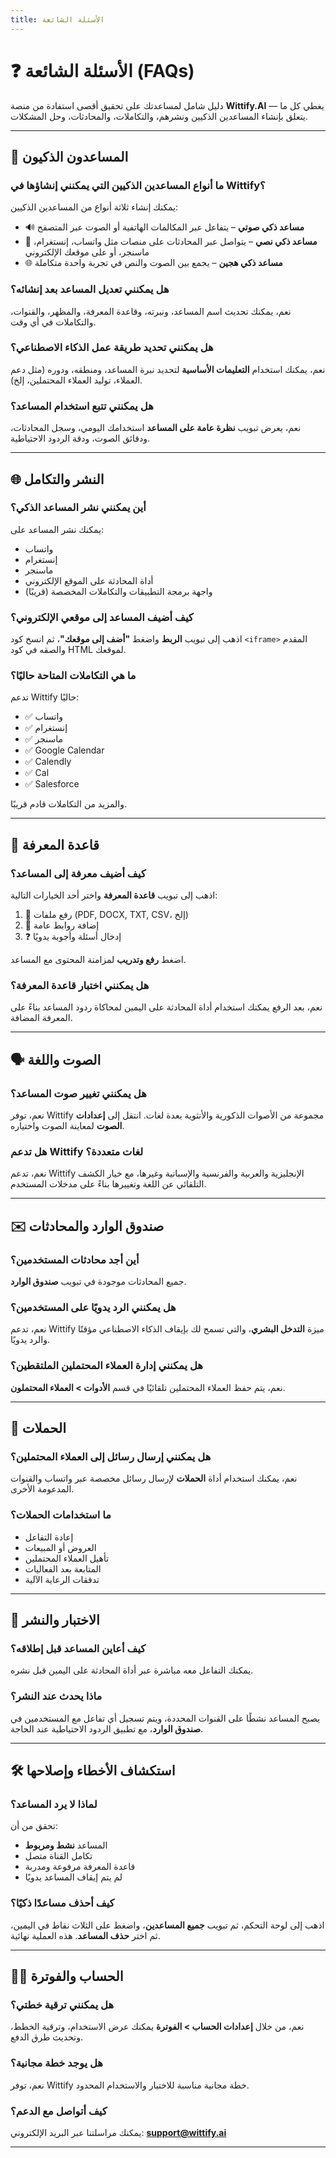 ```yaml
---
title: الأسئلة الشائعة
---
```

# ❓ الأسئلة الشائعة (FAQs)

دليل شامل لمساعدتك على تحقيق أقصى استفادة من منصة **Wittify.AI** — يغطي كل ما يتعلق بإنشاء المساعدين الذكيين ونشرهم، والتكاملات، والمحادثات، وحل المشكلات.

---

## 🤖 المساعدون الذكيون

### ما أنواع المساعدين الذكيين التي يمكنني إنشاؤها في Wittify؟

يمكنك إنشاء ثلاثة أنواع من المساعدين الذكيين:

* 🔊 **مساعد ذكي صوتي** – يتفاعل عبر المكالمات الهاتفية أو الصوت عبر المتصفح
* 💬 **مساعد ذكي نصي** – يتواصل عبر المحادثات على منصات مثل واتساب، إنستغرام، ماسنجر، أو على موقعك الإلكتروني
* 🌐 **مساعد ذكي هجين** – يجمع بين الصوت والنص في تجربة واحدة متكاملة

### هل يمكنني تعديل المساعد بعد إنشائه؟

نعم، يمكنك تحديث اسم المساعد، ونبرته، وقاعدة المعرفة، والمظهر، والقنوات، والتكاملات في أي وقت.

### هل يمكنني تحديد طريقة عمل الذكاء الاصطناعي؟

نعم، يمكنك استخدام **التعليمات الأساسية** لتحديد نبرة المساعد، ومنطقه، ودوره (مثل دعم العملاء، توليد العملاء المحتملين، إلخ).

### هل يمكنني تتبع استخدام المساعد؟

نعم، يعرض تبويب **نظرة عامة على المساعد** استخدامك اليومي، وسجل المحادثات، ودقائق الصوت، ودقة الردود الاحتياطية.

---

## 🌐 النشر والتكامل

### أين يمكنني نشر المساعد الذكي؟

يمكنك نشر المساعد على:

* واتساب
* إنستغرام
* ماسنجر
* أداة المحادثة على الموقع الإلكتروني
* واجهة برمجة التطبيقات والتكاملات المخصصة (قريبًا)

### كيف أضيف المساعد إلى موقعي الإلكتروني؟

اذهب إلى تبويب **الربط** واضغط **"أضف إلى موقعك"**، ثم انسخ كود `<iframe>` المقدم والصقه في كود HTML لموقعك.

### ما هي التكاملات المتاحة حاليًا؟

تدعم Wittify حاليًا:

* ✅ واتساب
* ✅ إنستغرام
* ✅ ماسنجر
* ✅ Google Calendar
* ✅ Calendly
* ✅ Cal
* ✅ Salesforce

والمزيد من التكاملات قادم قريبًا.

---

## 🧠 قاعدة المعرفة

### كيف أضيف معرفة إلى المساعد؟

اذهب إلى تبويب **قاعدة المعرفة** واختر أحد الخيارات التالية:

1. 📁 رفع ملفات (PDF, DOCX, TXT, CSV، إلخ)
2. 🔗 إضافة روابط عامة
3. ❓ إدخال أسئلة وأجوبة يدويًا

اضغط **رفع وتدريب** لمزامنة المحتوى مع المساعد.

### هل يمكنني اختبار قاعدة المعرفة؟

نعم، بعد الرفع يمكنك استخدام أداة المحادثة على اليمين لمحاكاة ردود المساعد بناءً على المعرفة المضافة.

---

## 🗣 الصوت واللغة

### هل يمكنني تغيير صوت المساعد؟

نعم، توفر Wittify مجموعة من الأصوات الذكورية والأنثوية بعدة لغات. انتقل إلى **إعدادات الصوت** لمعاينة الصوت واختياره.

### هل تدعم Wittify لغات متعددة؟

نعم، تدعم Wittify الإنجليزية والعربية والفرنسية والإسبانية وغيرها، مع خيار الكشف التلقائي عن اللغة وتغييرها بناءً على مدخلات المستخدم.

---

## ✉️ صندوق الوارد والمحادثات

### أين أجد محادثات المستخدمين؟

جميع المحادثات موجودة في تبويب **صندوق الوارد**.

### هل يمكنني الرد يدويًا على المستخدمين؟

نعم، تدعم Wittify ميزة **التدخل البشري**، والتي تسمح لك بإيقاف الذكاء الاصطناعي مؤقتًا والرد يدويًا.

### هل يمكنني إدارة العملاء المحتملين الملتقطين؟

نعم، يتم حفظ العملاء المحتملين تلقائيًا في قسم **الأدوات > العملاء المحتملون**.

---

## 📣 الحملات

### هل يمكنني إرسال رسائل إلى العملاء المحتملين؟

نعم، يمكنك استخدام أداة **الحملات** لإرسال رسائل مخصصة عبر واتساب والقنوات المدعومة الأخرى.

### ما استخدامات الحملات؟

* إعادة التفاعل
* العروض أو المبيعات
* تأهيل العملاء المحتملين
* المتابعة بعد الفعاليات
* تدفقات الرعاية الآلية

---

## 🧪 الاختبار والنشر

### كيف أعاين المساعد قبل إطلاقه؟

يمكنك التفاعل معه مباشرة عبر أداة المحادثة على اليمين قبل نشره.

### ماذا يحدث عند النشر؟

يصبح المساعد نشطًا على القنوات المحددة، ويتم تسجيل أي تفاعل مع المستخدمين في **صندوق الوارد**، مع تطبيق الردود الاحتياطية عند الحاجة.

---

## 🛠️ استكشاف الأخطاء وإصلاحها

### لماذا لا يرد المساعد؟

تحقق من أن:

* المساعد **نشط ومربوط**
* تكامل القناة متصل
* قاعدة المعرفة مرفوعة ومدربة
* لم يتم إيقاف المساعد يدويًا

### كيف أحذف مساعدًا ذكيًا؟

اذهب إلى لوحة التحكم، ثم تبويب **جميع المساعدين**، واضغط على الثلاث نقاط في اليمين، ثم اختر **حذف المساعد**. هذه العملية نهائية.

---

## 🧑‍💼 الحساب والفوترة

### هل يمكنني ترقية خطتي؟

نعم، من خلال **إعدادات الحساب > الفوترة** يمكنك عرض الاستخدام، وترقية الخطط، وتحديث طرق الدفع.

### هل يوجد خطة مجانية؟

نعم، توفر Wittify خطة مجانية مناسبة للاختبار والاستخدام المحدود.

### كيف أتواصل مع الدعم؟

يمكنك مراسلتنا عبر البريد الإلكتروني: **[support@wittify.ai](mailto:support@wittify.ai)**

---
